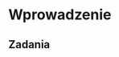 # Wprowadzenie {#wprowadzenie}

<!-- akapit o złożoności -->
<!-- historia (języki ewoluują) -->

<!-- why we code? -->
<!-- cost of reproduction! (economy) -->
<!-- money, money, money -->
<!-- reproducibility -->

<!-- group work -->

<!-- https://csgillespie.github.io/efficientR/collaboration.html#coding-style -->
<!-- There are, however, general principles that most programmers agree on, such as: -->

<!--     Use modular code; -->
<!--     Comment your code; -->
<!--     Don’t Repeat Yourself (DRY); -->
<!--     Be concise, clear and consistent. -->

<!-- why r (https://adv-r.hadley.nz/introduction.html)-->



<!-- gdzie zdobyć wiedzę (online resources) -->
<!-- everything takes time -->

<!-- akapit o inspiracjach -->
<!-- https://rstudio-education.github.io/hopr/ -->
<!-- https://www.datacamp.com/courses/free-introduction-to-r -->
<!-- https://rstudio.cloud/learn/primers -->
<!-- https://csgillespie.github.io/efficientR/ -->
<!-- http://jarekj.home.amu.edu.pl/?page_id=36 -->
<!-- https://speakerdeck.com/jennybc/zen-and-the-art-of-workflow-maintenance -->
<!-- http://adv-r.hadley.nz/ -->

## Zadania
